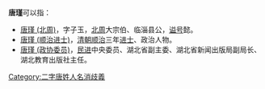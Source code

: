 '''唐瑾'''可以指：
* [[唐瑾_(北周)|唐瑾 (北周)]]，字子玉，[[北周|北周]]大宗伯、临淄县公，[[谥号|谥号]]懿。
* [[唐瑾_(顺治进士)|唐瑾 (顺治进士)]]，[[清朝|清朝]][[顺治|顺治]]三年[[进士|进士]]、政治人物。
* [[唐瑾_(政协委员)|唐瑾 (政协委员)]]，[[民进|民进]]中央委员、湖北省副主委、湖北省新闻出版局副局长、湖北教育出版社主任。
{{disambig}}

[[Category:二字唐姓人名消歧義|Category:二字唐姓人名消歧義]]